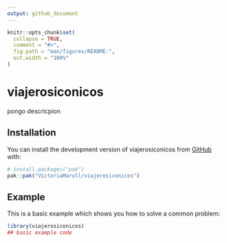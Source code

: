 ```yaml
---
output: github_document
---
```


<!-- README.md is generated from README.Rmd. Please edit that file -->

```r
knitr::opts_chunk$set(
  collapse = TRUE,
  comment = "#>",
  fig.path = "man/figures/README-",
  out.width = "100%"
)
```

# viajerosiconicos
pongo descricpion

<!-- badges: start -->
<!-- badges: end -->





## Installation

You can install the development version of viajerosiconicos from [GitHub](https://github.com/) with:

``` r
# install.packages("pak")
pak::pak("VictoriaMarull/viajerosiconicos")
```

## Example

This is a basic example which shows you how to solve a common problem:

```r
library(viajerosiconicos)
## basic example code
```


